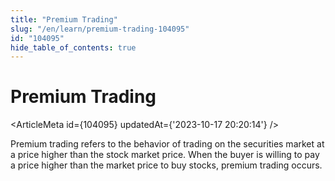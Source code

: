 ```yaml
---
title: "Premium Trading"
slug: "/en/learn/premium-trading-104095"
id: "104095"
hide_table_of_contents: true
---
```



# Premium Trading

<ArticleMeta id={104095} updatedAt={'2023-10-17 20:20:14'} />
<div className='border-solid border-b border-t-0 my-4 border-[var(--ifm-color-gray-300)]' />

Premium trading refers to the behavior of trading on the securities market at a price higher than the stock market price. When the buyer is willing to pay a price higher than the market price to buy stocks, premium trading occurs.
